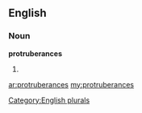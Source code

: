 ==English==

===Noun===
'''protruberances'''

# {{plural of|[[protruberance]]}}

[[Category:English plurals]]

[[ar:protruberances]]
[[my:protruberances]]